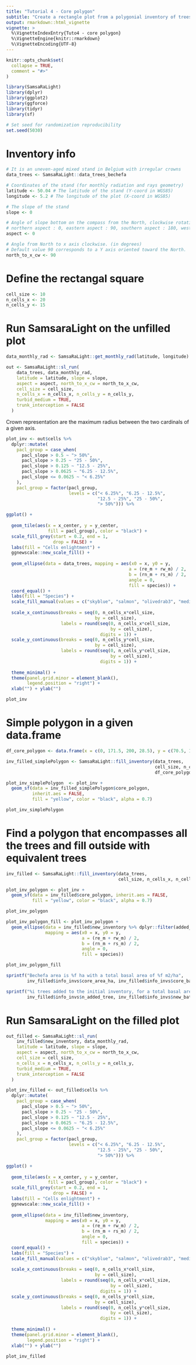 ```yaml
---
title: "Tutorial 4 - Core polygon"
subtitle: "Create a rectangle plot from a polygonial inventory of trees"
output: rmarkdown::html_vignette
vignette: >
  %\VignetteIndexEntry{Tuto4 - core polygon}
  %\VignetteEngine{knitr::rmarkdown}
  %\VignetteEncoding{UTF-8}
---
```


```r
knitr::opts_chunk$set(
  collapse = TRUE,
  comment = "#>"
)
```


```r
library(SamsaRaLight)
library(dplyr)
library(ggplot2)
library(ggforce)
library(tidyr)
library(sf)
```


```r
# Set seed for randomization reproducibility
set.seed(5030)
```


# Inventory info

```r
# It is an uneven-aged mixed stand in Belgium with irregular crowns
data_trees <- SamsaRaLight::data_trees_bechefa

# Coordinates of the stand (for monthly radiation and rays geometry)
latitude <- 50.04 # The latitude of the stand (Y-coord in WGS85)
longitude <- 5.2 # The longitude of the plot (X-coord in WGS85)

# The slope of the stand
slope <- 0

# Angle of slope bottom on the compass from the North, clockwise rotation (in degrees)
# northern aspect : 0, eastern aspect : 90, southern aspect : 180, western aspect : 270
aspect <- 0

# Angle from North to x axis clockwise. (in degrees)
# Default value 90 corresponds to a Y axis oriented toward the North.
north_to_x_cw <- 90
```


# Define the rectangal square

```r
cell_size <- 10
n_cells_x <- 20
n_cells_y <- 15
```


# Run SamsaraLight on the unfilled plot


```r
data_monthly_rad <- SamsaRaLight::get_monthly_rad(latitude, longitude)

out <- SamsaRaLight::sl_run(
    data_trees, data_monthly_rad,
    latitude = latitude, slope = slope, 
    aspect = aspect, north_to_x_cw = north_to_x_cw,
    cell_size = cell_size, 
    n_cells_x = n_cells_x, n_cells_y = n_cells_y,
    turbid_medium = TRUE,
    trunk_interception = FALSE
  )
```

Crown representation are the maximum radius between the two cardinals of a given axis.

```r
plot_inv <- out$cells %>% 
  dplyr::mutate(
    pacl_group = case_when(
      pacl_slope > 0.5 ~ "> 50%",
      pacl_slope > 0.25 ~ "25 - 50%",
      pacl_slope > 0.125 ~ "12.5 - 25%",
      pacl_slope > 0.0625 ~ "6.25 - 12.5%",
      pacl_slope <= 0.0625 ~ "< 6.25%"
    ),
    pacl_group = factor(pacl_group,
                        levels = c("< 6.25%", "6.25 - 12.5%",
                                   "12.5 - 25%", "25 - 50%",
                                   "> 50%"))) %>% 

ggplot() +
  
  geom_tile(aes(x = x_center, y = y_center,
                fill = pacl_group), color = "black") +
  scale_fill_grey(start = 0.2, end = 1,
                  drop = FALSE) +
  labs(fill = "Cells enlightment") +
  ggnewscale::new_scale_fill() +
  
  geom_ellipse(data = data_trees, mapping = aes(x0 = x, y0 = y, 
                                               a = (re_m + rw_m) / 2,
                                               b = (rn_m + rs_m) / 2,
                                               angle = 0,
                                               fill = species)) +
  coord_equal() +
  labs(fill = "Species") +
  scale_fill_manual(values = c("skyblue", "salmon", "olivedrab3", "mediumorchid1")) +
  
  scale_x_continuous(breaks = seq(0, n_cells_x*cell_size,
                                  by = cell_size),
                     labels = round(seq(0, n_cells_x*cell_size,
                                        by = cell_size),
                                    digits = 1)) +
  scale_y_continuous(breaks = seq(0, n_cells_y*cell_size,
                                  by = cell_size),
                     labels = round(seq(0, n_cells_y*cell_size,
                                        by = cell_size),
                                    digits = 1)) +
  
  theme_minimal() +
  theme(panel.grid.minor = element_blank(),
        legend.position = "right") +
  xlab("") + ylab("")

plot_inv
```

# Simple polygon in a given data.frame

```r
df_core_polygon <- data.frame(x = c(0, 171.5, 200, 28.5), y = c(70.5, 139.8, 69.3, 0))

inv_filled_simplePolygon <- SamsaRaLight::fill_inventory(data_trees, 
                                                         cell_size, n_cells_x, n_cells_y,
                                                         df_core_polygon)

plot_inv_simplePolygon  <- plot_inv +
  geom_sf(data = inv_filled_simplePolygon$core_polygon, 
          inherit.aes = FALSE,
          fill = "yellow", color = "black", alpha = 0.7)

plot_inv_simplePolygon
```


# Find a polygon that encompasses all the trees and fill outside with equivalent trees

```r
inv_filled <- SamsaRaLight::fill_inventory(data_trees, 
                                           cell_size, n_cells_x, n_cells_y)
```

```r
plot_inv_polygon <- plot_inv +
  geom_sf(data = inv_filled$core_polygon, inherit.aes = FALSE,
          fill = "yellow", color = "black", alpha = 0.7)

plot_inv_polygon
```

```r
plot_inv_polygon_fill <- plot_inv_polygon + 
  geom_ellipse(data = inv_filled$new_inventory %>% dplyr::filter(added_to_fill), 
               mapping = aes(x0 = x, y0 = y, 
                             a = (re_m + rw_m) / 2,
                             b = (rn_m + rs_m) / 2,
                             angle = 0,
                             fill = species)) 

plot_inv_polygon_fill
```

```r
sprintf("Bechefa area is %f ha with a total basal area of %f m2/ha",
        inv_filled$info_invs$core_area_ha, inv_filled$info_invs$core_batot_m2ha)

sprintf("%i trees added to the initial inventory, for a total basal area of %f m2/ha",
        inv_filled$info_invs$n_added_tree, inv_filled$info_invs$new_batot_m2ha)
```



# Run SamsaraLight on the filled plot

```r
out_filled <- SamsaRaLight::sl_run(
    inv_filled$new_inventory, data_monthly_rad,
    latitude = latitude, slope = slope, 
    aspect = aspect, north_to_x_cw = north_to_x_cw,
    cell_size = cell_size, 
    n_cells_x = n_cells_x, n_cells_y = n_cells_y,
    turbid_medium = TRUE,
    trunk_interception = FALSE
  )

plot_inv_filled <- out_filled$cells %>% 
  dplyr::mutate(
    pacl_group = case_when(
      pacl_slope > 0.5 ~ "> 50%",
      pacl_slope > 0.25 ~ "25 - 50%",
      pacl_slope > 0.125 ~ "12.5 - 25%",
      pacl_slope > 0.0625 ~ "6.25 - 12.5%",
      pacl_slope <= 0.0625 ~ "< 6.25%"
    ),
    pacl_group = factor(pacl_group,
                        levels = c("< 6.25%", "6.25 - 12.5%",
                                   "12.5 - 25%", "25 - 50%",
                                   "> 50%"))) %>% 

ggplot() +
  
  geom_tile(aes(x = x_center, y = y_center,
                fill = pacl_group), color = "black") +
  scale_fill_grey(start = 0.2, end = 1,
                  drop = FALSE) +
  labs(fill = "Cells enlightment") +
  ggnewscale::new_scale_fill() +
  
  geom_ellipse(data = inv_filled$new_inventory, 
               mapping = aes(x0 = x, y0 = y, 
                             a = (re_m + rw_m) / 2,
                             b = (rn_m + rs_m) / 2,
                             angle = 0,
                             fill = species)) +
  coord_equal() +
  labs(fill = "Species") +
  scale_fill_manual(values = c("skyblue", "salmon", "olivedrab3", "mediumorchid1")) +
  
  scale_x_continuous(breaks = seq(0, n_cells_x*cell_size,
                                  by = cell_size),
                     labels = round(seq(0, n_cells_x*cell_size,
                                        by = cell_size),
                                    digits = 1)) +
  scale_y_continuous(breaks = seq(0, n_cells_y*cell_size,
                                  by = cell_size),
                     labels = round(seq(0, n_cells_y*cell_size,
                                        by = cell_size),
                                    digits = 1)) +
  
  theme_minimal() +
  theme(panel.grid.minor = element_blank(),
        legend.position = "right") +
  xlab("") + ylab("")

plot_inv_filled
```
